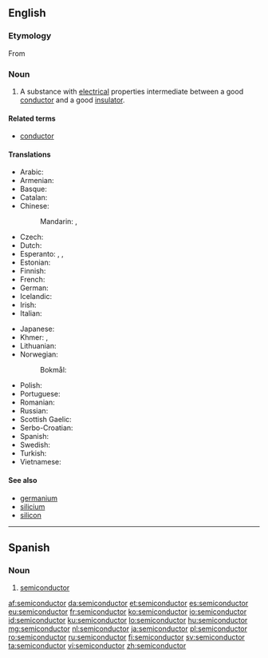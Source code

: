 ==English==
{{wikipedia}}

===Etymology===
From {{prefix|semi|conductor|lang=en}}

===Noun===
{{en-noun}}

# {{context|physics|lang=en}} A substance with [[electrical]] properties intermediate between a good [[conductor]] and a good [[insulator]].

====Related terms====
* [[conductor]]

====Translations====
{{trans-top|substance with electrical properties}}
* Arabic: {{t|ar|شبه موصل|m|tr=shábah muwáSSil}}
* Armenian: {{t|hy|կիսահաղորդիչ|tr=kisahaġordič}}
* Basque: {{t|eu|erdieroale}}
* Catalan: {{t|ca|semiconductor|m}}
* Chinese:
*: Mandarin: {{t|cmn|半導體|sc=Hani}},  {{t+|cmn|半导体|tr=bàndǎotǐ|sc=Hani}}
* Czech: {{t|cs|polovodič|m}}
* Dutch: {{t+|nl|halfgeleider|m}}
* Esperanto: {{t|eo|duonkonduktaĵo}}, {{t|eo|semikonduktaĵo}}, {{t|eo|duonkonduktanto}}
* Estonian: {{t+|et|pooljuht}}
* Finnish: {{t+|fi|puolijohde}}
* French: {{t+|fr|semiconducteur|m}}
* German: {{t+|de|Halbleiter|m}}
* Icelandic: {{t|is|hálfleiðari|m}}
* Irish: {{t|ga|leathsheoltóir|m}}
* Italian: {{t+|it|semiconduttore|m}}
{{trans-mid}}
* Japanese: {{t+|ja|半導体|tr=はんどうたい, handōtai}}
* Khmer: {{t|km|អង្គធាតុកន្លះចម្លង|tr=ang theat kan las chom long|sc=Khmr}}, {{t|km|សឺមីកុងឌុចទ័រ|tr=ser mi kong duch ter|sc=Khmr}}
* Lithuanian: {{t|lt|puslaidininkis|m}}
* Norwegian:
*: Bokmål: {{t|nb|halvleder|m}}
* Polish: {{t+|pl|półprzewodnik|m}}
* Portuguese: {{t+|pt|semicondutor|m}}
* Romanian: {{t+|ro|semiconductor|n}}
* Russian: {{t+|ru|полупроводник|m|tr=poluprovodník}}
* Scottish Gaelic: {{t|gd|fo-ghiùlanair|m}}
* Serbo-Croatian: {{t|sh|poluvòdīč|m}}
* Spanish: {{t+|es|semiconductor|m}}
* Swedish: {{t+|sv|halvledare|c}}
* Turkish: {{t+|tr|yarı iletken}}
* Vietnamese: {{t|vi|chất bán dẫn}}
{{trans-bottom}}

====See also====
* [[germanium]]
* [[silicium]]
* [[silicon]]

----

==Spanish==

===Noun===
{{es-noun|m|es}}

# {{context|physics|lang=es}} [[#English|semiconductor]]

[[af:semiconductor]]
[[da:semiconductor]]
[[et:semiconductor]]
[[es:semiconductor]]
[[eu:semiconductor]]
[[fr:semiconductor]]
[[ko:semiconductor]]
[[io:semiconductor]]
[[id:semiconductor]]
[[ku:semiconductor]]
[[lo:semiconductor]]
[[hu:semiconductor]]
[[mg:semiconductor]]
[[nl:semiconductor]]
[[ja:semiconductor]]
[[pl:semiconductor]]
[[ro:semiconductor]]
[[ru:semiconductor]]
[[fi:semiconductor]]
[[sv:semiconductor]]
[[ta:semiconductor]]
[[vi:semiconductor]]
[[zh:semiconductor]]
